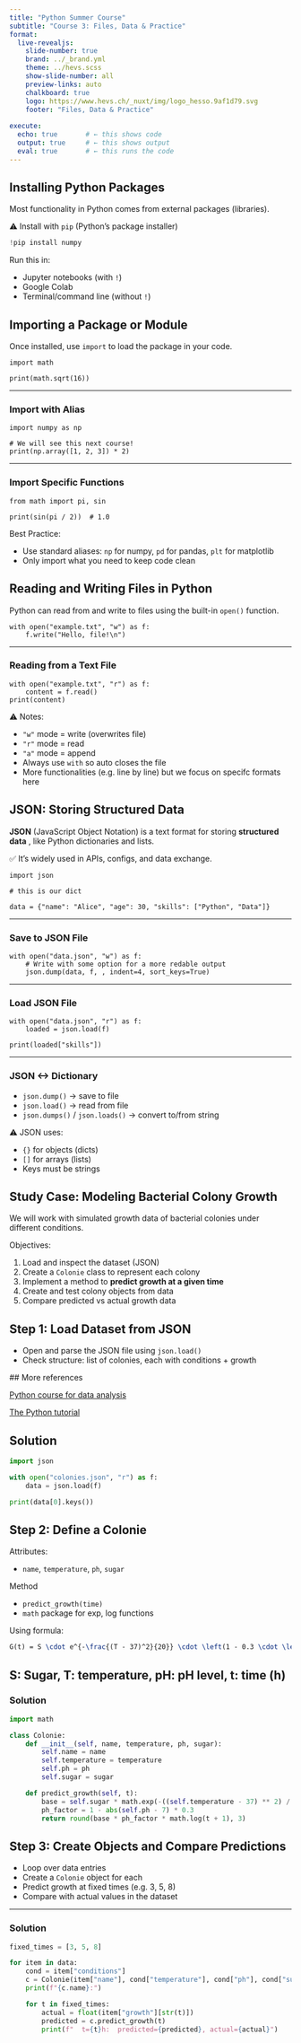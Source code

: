 ```yaml
---
title: "Python Summer Course"
subtitle: "Course 3: Files, Data & Practice"
format:
  live-revealjs:
    slide-number: true
    brand: ../_brand.yml
    theme: ../hevs.scss
    show-slide-number: all
    preview-links: auto
    chalkboard: true
    logo: https://www.hevs.ch/_nuxt/img/logo_hesso.9af1d79.svg
    footer: "Files, Data & Practice"
    
execute:
  echo: true       # ← this shows code
  output: true     # ← this shows output
  eval: true       # ← this runs the code
---
```


## Installing Python Packages

Most functionality in Python comes from external packages (libraries).

⚠️ Install with `pip` (Python's package installer)

```python
!pip install numpy
```
Run this in:

- Jupyter notebooks (with `!`)
- Google Colab
- Terminal/command line (without `!`)

## Importing a Package or Module

Once installed, use `import` to load the package in your code.


```pyodide
import math

print(math.sqrt(16))
```

---

### Import with Alias
```pyodide
import numpy as np

# We will see this next course!
print(np.array([1, 2, 3]) * 2)
```

---

### Import Specific Functions
```pyodide
from math import pi, sin

print(sin(pi / 2))  # 1.0
```

Best Practice:

- Use standard aliases: `np` for numpy, `pd` for pandas, `plt` for matplotlib
- Only import what you need to keep code clean

## Reading and Writing Files in Python

Python can read from and write to files using the built-in `open()` function.

```pyodide
with open("example.txt", "w") as f:
    f.write("Hello, file!\n")
```

---

### Reading from a Text File
```pyodide
with open("example.txt", "r") as f:
    content = f.read()
print(content)
```

⚠️ Notes:

- `"w"` mode = write (overwrites file)
- `"r"` mode = read
- `"a"` mode = append
- Always use `with` so auto closes the file
- More functionalities (e.g. line by line) but we focus on specifc formats here

## JSON: Storing Structured Data

**JSON** (JavaScript Object Notation) is a text format for storing **structured data** , like Python dictionaries and lists.

✅ It's widely used in APIs, configs, and data exchange.

```pyodide
import json

# this is our dict

data = {"name": "Alice", "age": 30, "skills": ["Python", "Data"]}
```

---

###  Save to JSON File
```pyodide
with open("data.json", "w") as f:
    # Write with some option for a more redable output
    json.dump(data, f, , indent=4, sort_keys=True)
```

---

### Load JSON File
```pyodide
with open("data.json", "r") as f:
    loaded = json.load(f)

print(loaded["skills"])
```

---

### JSON <-> Dictionary
- `json.dump()` → save to file
- `json.load()` → read from file
- `json.dumps()` / `json.loads()` → convert to/from string

⚠️ JSON uses:

- `{}` for objects (dicts)
- `[]` for arrays (lists)
- Keys must be strings


## Study Case: Modeling Bacterial Colony Growth

We will work with simulated growth data of bacterial colonies under different conditions.

Objectives:

1. Load and inspect the dataset (JSON)
2. Create a `Colonie` class to represent each colony
3. Implement a method to **predict growth at a given time**
4. Create and test colony objects from data
5. Compare predicted vs actual growth data

## Step 1: Load Dataset from JSON

- Open and parse the JSON file using `json.load()`
- Check structure: list of colonies, each with conditions + growth

 ## More references

[Python course for data analysis](https://github.com/jbossios/python-tutorial/tree/c2db1696439b23c0e4c02eff680bf61e45caab7e?tab=readme-ov-file)

[The Python tutorial](https://docs.python.org/3/tutorial/)

## Solution
```python
import json

with open("colonies.json", "r") as f:
    data = json.load(f)

print(data[0].keys())
```

## Step 2: Define a Colonie

Attributes:

- `name`, `temperature`, `ph`, `sugar`

Method

- `predict_growth(time)`
- `math` package for exp, log functions

Using formula:

```latex
G(t) = S \cdot e^{-\frac{(T - 37)^2}{20}} \cdot \left(1 - 0.3 \cdot \left| \text{pH} - 7 \right| \right) \cdot \ln(t + 1)
```

S: Sugar, T: temperature, pH: pH level, t: time (h)
---

### Solution

```python
import math

class Colonie:
    def __init__(self, name, temperature, ph, sugar):
        self.name = name
        self.temperature = temperature
        self.ph = ph
        self.sugar = sugar

    def predict_growth(self, t):
        base = self.sugar * math.exp(-((self.temperature - 37) ** 2) / 20)
        ph_factor = 1 - abs(self.ph - 7) * 0.3
        return round(base * ph_factor * math.log(t + 1), 3)
```

## Step 3: Create Objects and Compare Predictions

- Loop over data entries
- Create a `Colonie` object for each
- Predict growth at fixed times (e.g. 3, 5, 8)
- Compare with actual values in the dataset

---

### Solution

```python
fixed_times = [3, 5, 8]

for item in data:
    cond = item["conditions"]
    c = Colonie(item["name"], cond["temperature"], cond["ph"], cond["sugar"])
    print(f"{c.name}:")

    for t in fixed_times:
        actual = float(item["growth"][str(t)])
        predicted = c.predict_growth(t)
        print(f"  t={t}h:  predicted={predicted}, actual={actual}")
```








